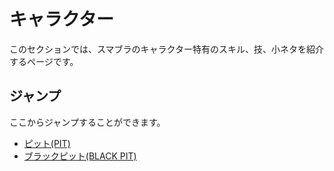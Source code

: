 # キャラクター
このセクションでは、スマブラのキャラクター特有のスキル、技、小ネタを紹介するページです。

## ジャンプ
ここからジャンプすることができます。
 - [ピット(PIT)](pit)
 - [ブラックピット(BLACK PIT)](blackpit)